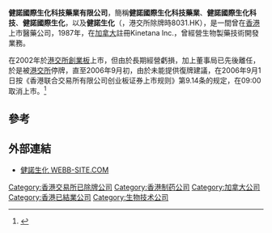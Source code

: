 '''健諾國際生化科技藥業有限公司'''，簡稱'''健諾國際生化科技藥業'''、'''健諾國際生化科技'''、'''健諾國際生化'''，以及'''健諾生化'''（'''{{lang-en|Kinetana International Biotech Pharma Limited}}'''，港交所除牌時8031.HK），是一間曾在[[香港|香港]]上市醫藥公司，1987年，在[[加拿大|加拿大]]註冊Kinetana lnc.，曾經營生物製藥技術開發業務。

在2002年於[[港交所|港交所]][[香港創業板|創業板]]上市，但由於長期經營虧損，加上董事局已先後離任，於是被[[港交所|港交所]]停牌，直至2006年9月初，由於未能提供復牌建議，在2006年9月1日按《香港联合交易所有限公司创业板证券上市规则》第9.14条的规定，在09:00取消上市。<ref>{{Cite web |url=http://sc.hkex.com.hk/TuniS/www.hkex.com.hk/chi/newsconsul/hkexnews/2006/060830news_c.htm |title=港交所除牌消息 |accessdate=2011-11-11 |archive-date=2016-03-04 |archive-url=https://web.archive.org/web/20160304092542/http://sc.hkex.com.hk/TuniS/www.hkex.com.hk/chi/newsconsul/hkexnews/2006/060830news_c.htm |dead-url=no }}</ref>

==參考==
{{reflist}}

==外部連結==
*[http://webb-site.com/dbpub/code.asp?code=8031 健諾生化 WEBB-SITE.COM]


[[Category:香港交易所已除牌公司|Category:香港交易所已除牌公司]]
[[Category:香港制药公司|Category:香港制药公司]]
[[Category:加拿大公司|Category:加拿大公司]]
[[Category:香港已結業公司|Category:香港已結業公司]]
[[Category:生物技术公司|Category:生物技术公司]]